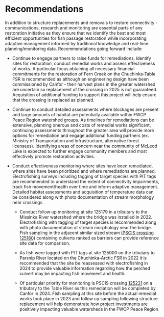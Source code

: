 # Recommendations

In addition to structure replacements and removals to restore connectivity - communications, research and monitoring are essential parts of any restoration initiative as they ensure that we identify the best and most efficient opportunities for fish passage restoration while incorporating adaptive management informed by traditional knowledge and real-time planning/monitoring data. Recommendations going forward include:

- Continue to engage partners to raise funds for remediations, identify sites for restoration, conduct remedial works and assess effectiveness of works. A particular focus obtaining all necessary financial commitments for the restoration of Fern Creek on the Chuchinka-Table FSR is recommended as although an engineering design have been commissioned by Canfor - their harvest plans in the greater watershed are
uncertain so replacement of the crossing in 2025 is not guaranteed.  Acquisition of additional funding to support this
project will help ensure that the crossing is replaced as planned.

- Continue to conduct detailed assessments where blockages are present and large amounts of habitat are potentially available within FWCP Peace Region watershed groups.  As timelines for remediations can be extensive, planning onerous and costs of remedial works significant, continuing assessments throughout the greater area will provide more options for remediation and engage additional funding partners (ex. Ministry of Transportation and Infrastructure, alternative forest licensees). Identifying areas of concern near the community of McLeod Lake is expected to further engage community members and most effectively promote restoration activities.

- Conduct effectiveness monitoring where sites have been remediated, where sites have been prioritized and where remediations are planned. Electrofishing surveys including tagging of target species with PIT tags are recommended to understand the extent of connectivity impairments, track fish movement/health over time and inform adaptive management. Detailed habitat assessments and acquisition of temperature data can be considered along with photo documentation of stream morphology near crossings. 
 
  - Conduct follow up monitoring at site 125179 in a tributary to the Missinka River watershed where the bridge was installed in 2022. Electrofishing with tagging of target species is recommended along with photo documentation of stream morphology near the bridge. Fish sampling in the adjacent similar sized stream [(PSCIS crossing 125180)](https://www.newgraphenvironment.com/Parsnip_Fish_Passage/03_Parsnip_report_125180.html) containing culverts ranked as barriers can provide reference site data for comparison.
  
  - As fish were tagged with PIT tags at site 125000 on the tributary to Parsnip River located on the Chuchinka-Arctic FSR in 2022 it is recommended that the site be reassessed with electrofishing in 2024 to provide valuable information regarding how the perched culvert may be impacting fish movement and health. 
  - Of particular priority for monitoring is PSCIS crossing [125231](https://www.newgraphenvironment.com/Parsnip_Fish_Passage/03_Parsnip_report_125231.html) on a tributary to the
  Table River as this remediation will be completed by Canfor in 2024. Fish sampling at this site before the actual
  remedial works took place in 2023 and follow up sampling following structure replacement will help demonstrate how
  project investments are positively impacting valuable watersheds in the FWCP Peace Region.

